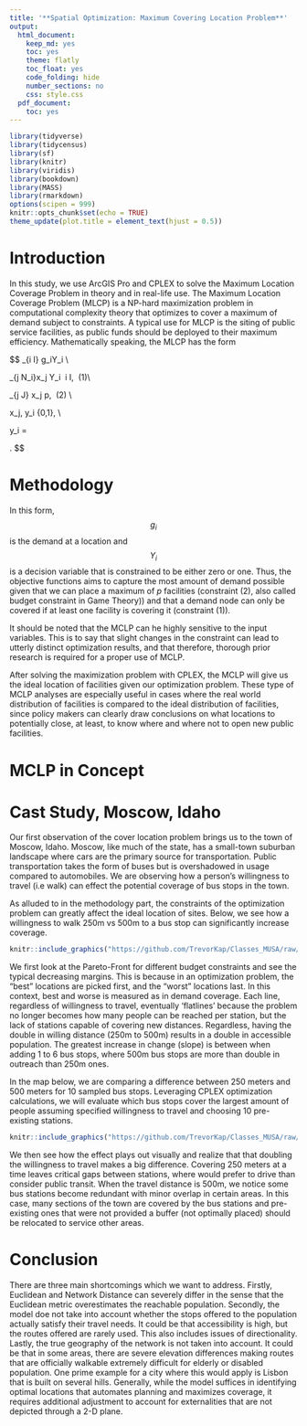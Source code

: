 ```yaml
---
title: '**Spatial Optimization: Maximum Covering Location Problem**'
output:
  html_document:
    keep_md: yes
    toc: yes
    theme: flatly
    toc_float: yes
    code_folding: hide
    number_sections: no
    css: style.css
  pdf_document:
    toc: yes
---
```


```r
library(tidyverse)
library(tidycensus)
library(sf)
library(knitr)
library(viridis)
library(bookdown)
library(MASS)
library(rmarkdown)
options(scipen = 999)
knitr::opts_chunk$set(echo = TRUE)
theme_update(plot.title = element_text(hjust = 0.5))
```


# Introduction
In this study, we use ArcGIS Pro and CPLEX to solve the Maximum Location Coverage Problem in theory and in real-life use. The Maximum Location Coverage Problem (MLCP) is a NP-hard maximization problem in computational complexity theory that optimizes to cover a maximum of demand subject to constraints. A typical use for MLCP is the siting of public service facilities, as public funds should be deployed to their maximum efficiency. Mathematically speaking, the MLCP has the form


$$
\text{max} \sum_{i \in I} g_iY_i \\


\text{s.t.} \sum_{j \in N_i}x_j \geq Y_i \ \forall i \in I, \ (1)\\

\sum_{j \in J} x_j \leq p, \ (2) \\

x_j, y_i \in \{0,1\}, \\

y_i = \begin{cases} 1 & \text{if } i \text{ is covered by at least one facility} \\
                    0 & \text{otherwise }\end{cases}.
$$

# Methodology

In this form, $$g_i$$ is the demand at a location and $$Y_i$$ is a decision variable that is constrained to be either zero or one. Thus, the objective functions aims to capture the most amount of demand possible given that we can place a maximum of $p$ facilities (constraint (2), also called budget constraint in Game Theory)) and that a demand node can only be covered if at least one facility is covering it (constraint (1)).

It should be noted that the MCLP can he highly sensitive to the input variables. This is to say that slight changes in the constraint can lead to utterly distinct optimization results, and that therefore, thorough prior research is required for a proper use of MCLP.

After solving the maximization problem with CPLEX, the MCLP will give us the ideal location of facilities given our optimization problem. These type of MCLP analyses are especially useful in cases where the real world distribution of facilities is compared to the ideal distribution of facilities, since policy makers can clearly draw conclusions on what locations to potentially close, at least, to know where and where not to open new public facilities.

# MCLP in Concept



# Cast Study, Moscow, Idaho

Our first observation of the cover location problem brings us to the town of Moscow, Idaho. Moscow, like much of the state, has a small-town suburban landscape where cars are the primary source for transportation. Public transportation takes the form of buses but is overshadowed in usage compared to automobiles. We are observing how a person's willingness to travel (i.e walk) can effect the potential coverage of bus stops in the town. 

As alluded to in the methodology part, the constraints of the optimization problem can greatly affect the ideal location of sites. Below, we see how a willingness to walk 250m vs 500m to a bus stop can significantly increase coverage. 

```r
knitr::include_graphics("https://github.com/TrevorKap/Classes_MUSA/raw/07c1cc0cfadea9492a46b1b9558bdf460171e594/SpatialOptimization/SpatialOptHW1New.png")

```

We first look at the Pareto-Front for different budget constraints and see the typical decreasing margins. This is because in an optimization problem, the "best" locations are picked first, and the "worst" locations last. In this context, best and worse is measured as in demand coverage. Each line, regardless of willingness to travel, eventually 'flatlines' because the problem no longer becomes how many people can be reached per station, but the lack of stations capable of covering new distances. Regardless, having the double in willing distance (250m to 500m) results in a double in accessible population. The greatest increase in change (slope) is between when adding 1 to 6 bus stops, where 500m bus stops are more than double in outreach than 250m ones. 

In the map below, we are comparing a difference between 250 meters and 500 meters for 10 sampled bus stops. Leveraging CPLEX optimization calculations, we will evaluate which bus stops cover the largest amount of people assuming specified willingness to travel and choosing 10 pre-existing stations.  

```r
knitr::include_graphics("https://github.com/TrevorKap/Classes_MUSA/raw/07c1cc0cfadea9492a46b1b9558bdf460171e594/SpatialOptimization/Optimized%20Bus%20Stop.png")

```


We then see how the effect plays out visually and realize that that doubling the willingness to travel makes a big difference. Covering 250 meters at a time leaves critical gaps between stations, where would prefer to drive than consider public transit. When the travel distance is 500m, we notice some bus stations become redundant with minor overlap in certain areas. In this case, many sections of the town are covered by the bus stations and pre-existing ones that were not provided a buffer (not optimally placed) should be relocated to service other areas. 

# Conclusion

There are three main shortcomings which we want to address. Firstly,  Euclidean and Network Distance can severely differ in the sense that the Euclidean metric overestimates the reachable population. Secondly, the model doe not take into account whether the stops offered to the population actually satisfy their travel needs. It could be that accessibility is high, but the routes offered are rarely used. This also includes issues of directionality. Lastly, the true geography of the network is not taken into account. It could be that in some areas, there are severe elevation differences making routes that are officially walkable extremely difficult for elderly or disabled population. One prime example for a city where this would apply is Lisbon that is built on several hills. Generally, while the model suffices in identifying optimal locations that automates planning and maximizes coverage, it requires additional adjustment to account for externalities that are not depicted through a 2-D plane. 

